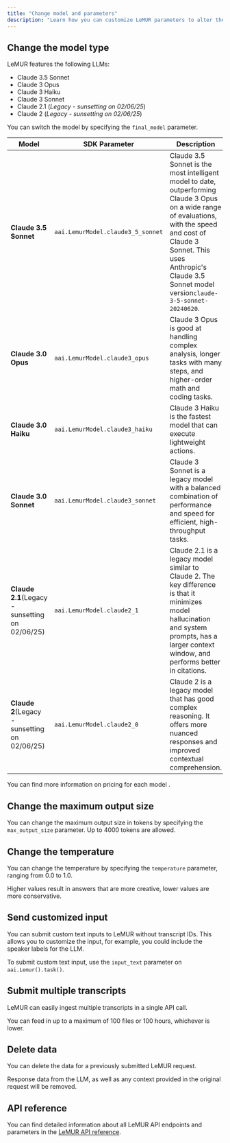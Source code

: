 ```yaml
---
title: "Change model and parameters"
description: "Learn how you can customize LeMUR parameters to alter the outcome."
---
```


## Change the model type[​](#change-the-model-type "Direct link to Change the model type")

LeMUR features the following LLMs:

* Claude 3.5 Sonnet
* Claude 3 Opus
* Claude 3 Haiku
* Claude 3 Sonnet
* Claude 2.1 (*Legacy - sunsetting on 02/06/25*)
* Claude 2 (*Legacy - sunsetting on 02/06/25*)

You can switch the model by specifying the `final_model` parameter.

| Model                                           | SDK Parameter                     | Description                                                                                                                                                                                                                                         |
| ----------------------------------------------- | --------------------------------- | --------------------------------------------------------------------------------------------------------------------------------------------------------------------------------------------------------------------------------------------------- |
| **Claude 3.5 Sonnet**                           | `aai.LemurModel.claude3_5_sonnet` | Claude 3.5 Sonnet is the most intelligent model to date, outperforming Claude 3 Opus on a wide range of evaluations, with the speed and cost of Claude 3 Sonnet. This uses Anthropic's Claude 3.5 Sonnet model version`claude-3-5-sonnet-20240620`. |
| **Claude 3.0 Opus**                             | `aai.LemurModel.claude3_opus`     | Claude 3 Opus is good at handling complex analysis, longer tasks with many steps, and higher-order math and coding tasks.                                                                                                                           |
| **Claude 3.0 Haiku**                            | `aai.LemurModel.claude3_haiku`    | Claude 3 Haiku is the fastest model that can execute lightweight actions.                                                                                                                                                                           |
| **Claude 3.0 Sonnet**                           | `aai.LemurModel.claude3_sonnet`   | Claude 3 Sonnet is a legacy model with a balanced combination of performance and speed for efficient, high-throughput tasks.                                                                                                                        |
| **Claude 2.1**(Legacy - sunsetting on 02/06/25) | `aai.LemurModel.claude2_1`        | Claude 2.1 is a legacy model similar to Claude 2. The key difference is that it minimizes model hallucination and system prompts, has a larger context window, and performs better in citations.                                                    |
| **Claude 2**(Legacy - sunsetting on 02/06/25)   | `aai.LemurModel.claude2_0`        | Claude 2 is a legacy model that has good complex reasoning. It offers more nuanced responses and improved contextual comprehension.                                                                                                                 |

You can find more information on pricing for each model .

## Change the maximum output size[​](#change-the-maximum-output-size "Direct link to Change the maximum output size")

You can change the maximum output size in tokens by specifying the `max_output_size` parameter. Up to 4000 tokens are allowed.

## Change the temperature[​](#change-the-temperature "Direct link to Change the temperature")

You can change the temperature by specifying the `temperature` parameter, ranging from 0.0 to 1.0.

Higher values result in answers that are more creative, lower values are more conservative.

## Send customized input[​](#send-customized-input "Direct link to Send customized input")

You can submit custom text inputs to LeMUR without transcript IDs. This allows you to customize the input, for example, you could include the speaker labels for the LLM.

To submit custom text input, use the `input_text` parameter on `aai.Lemur().task()`.

## Submit multiple transcripts[​](#submit-multiple-transcripts "Direct link to Submit multiple transcripts")

LeMUR can easily ingest multiple transcripts in a single API call.

You can feed in up to a maximum of 100 files or 100 hours, whichever is lower.

## Delete data[​](#delete-data "Direct link to Delete data")

You can delete the data for a previously submitted LeMUR request.

Response data from the LLM, as well as any context provided in the original request will be removed.

## API reference[​](#api-reference "Direct link to API reference")

You can find detailed information about all LeMUR API endpoints and parameters in the [LeMUR API reference](https://assemblyai.com/docs/api-reference/lemur).
